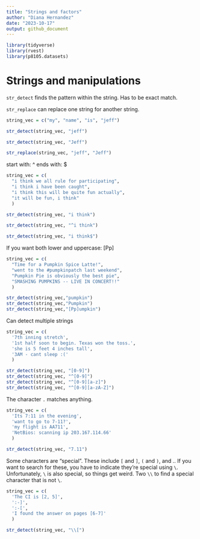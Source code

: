```yaml
---
title: "Strings and factors"
author: "Diana Hernandez"
date: "2023-10-17"
output: github_document
---
```


```r
library(tidyverse)
library(rvest)
library(p8105.datasets)
```

# Strings and manipulations

`str_detect` finds the pattern within the string. Has to be exact match.

`str_replace` can replace one string for another string.

```r
string_vec = c("my", "name", "is", "jeff")

str_detect(string_vec, "jeff")

str_detect(string_vec, "Jeff")

str_replace(string_vec, "jeff", "Jeff")
```

start with: ^
ends with: $

```r
string_vec = c(
  "i think we all rule for participating",
  "i think i have been caught",
  "i think this will be quite fun actually",
  "it will be fun, i think"
  )

str_detect(string_vec, "i think")

str_detect(string_vec, "^i think")

str_detect(string_vec, "i think$")
```

If you want both lower and uppercase: [Pp]

```r
string_vec = c(
  "Time for a Pumpkin Spice Latte!",
  "went to the #pumpkinpatch last weekend",
  "Pumpkin Pie is obviously the best pie",
  "SMASHING PUMPKINS -- LIVE IN CONCERT!!"
  )

str_detect(string_vec,"pumpkin")
str_detect(string_vec,"Pumpkin")
str_detect(string_vec,"[Pp]umpkin")
```

Can detect multiple strings

```r
string_vec = c(
  '7th inning stretch',
  '1st half soon to begin. Texas won the toss.',
  'she is 5 feet 4 inches tall',
  '3AM - cant sleep :('
  )

str_detect(string_vec, "[0-9]")
str_detect(string_vec, "^[0-9]")
str_detect(string_vec, "^[0-9][a-z]")
str_detect(string_vec, "^[0-9][a-zA-Z]")
```

The character `.` matches anything.

```r
string_vec = c(
  'Its 7:11 in the evening',
  'want to go to 7-11?',
  'my flight is AA711',
  'NetBios: scanning ip 203.167.114.66'
  )

str_detect(string_vec, "7.11")
```

Some characters are “special”. These include `[` and `]`, `(` and `)`, and .. If you want to search for these, you have to indicate they’re special using `\`. Unfortunately, `\` is also special, so things get weird. Two `\\` to find a special character that is not `\`.

```r
string_vec = c(
  'The CI is [2, 5]',
  ':-]',
  ':-[',
  'I found the answer on pages [6-7]'
  )

str_detect(string_vec, "\\[")
```

